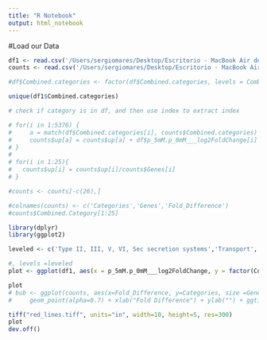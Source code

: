```yaml
---
title: "R Notebook"
output: html_notebook
---
```


#Load our Data

```r

df1 <- read.csv('/Users/sergiomares/Desktop/Escritorio - MacBook Air de Sergio/MAP/calC/regulation1.csv', header =TRUE)
counts <- read.csv('/Users/sergiomares/Desktop/Escritorio - MacBook Air de Sergio/MAP/calC/sum_updown.csv', header =TRUE)

#df$Combined.categories <- factor(df$Combined.categories, levels = Combined.categories)

```


```r

unique(df1$Combined.categories)

# check if category is in df, and then use index to extract index

# for(i in 1:5376) {
#     a = match(df$Combined.categories[i], counts$Combined.categories)
#     counts$up[a] = counts$up[a] + df$p_5mM.p_0mM___log2FoldChange[i]
# }
# 
# for(i in 1:25){
#   counts$up[i] = counts$up[i]/counts$Genes[i]
# }

#counts <- counts[-c(26),]

#colnames(counts) <- c('Categories','Genes','Fold_Difference')
#counts$Combined.Category[1:25]
```


```r

library(dplyr)
library(ggplot2)

leveled <- c('Type II, III, V, VI, Sec secretion systems','Transport','Translation, protein folding and secretion','Transcriptional Regulators/Two-component/Sigma/Antisigma factors','Sulfur metabolism','Stresses (oxidative, heat, cold, osmotic)','Secreted factors (enzymes, pyocine, phenazine, cyanide, toxins, rhamnolipid)','Secreted factors (enzymes, pyocine, cyanide, toxins)','Secreted factors (enzymes, pyocine, cyanide, toxins, rhamnolipid)','Resistance (antibiotic, heavy metals)','Quorum sensing/sensors/signaling','Probable transcriptional regulator','Polyamine metabolism and transport','Phosphate and phosphonate metabolism and transport','Nucleotide transport and metabolism','Nitrogen metabolism','Iron uptake','Hypothetical protein','Fatty acid and lipid metabolism and transport','Exopolysaccharide biosynthesis','Energy metabolism','DNA replication, recombination, modification and repair','Combined categories','Chemotaxis and Motility','Cell wall/LPS/membrane proteins/phospholipid','Cell division/self-lysis/cell shape','Carbon metabolism and storage','Biosynthesis of cofactors, prosthetic groups and carriers','Biofilm and attachment','Amino acid metabolism and transport')

#, levels =leveled 
plot <- ggplot(df1, aes(x = p_5mM.p_0mM___log2FoldChange, y = factor(Combined.categories, levels =leveled ))) + geom_violin() + xlab("") + ylab("") + ggtitle("") + xlim(-10, 10) + geom_vline(xintercept = -1, color = "red") + geom_vline(xintercept = 1, color = "red")

plot
# bub <- ggplot(counts, aes(x=Fold_Difference, y=Categories, size =Genes)) +
#     geom_point(alpha=0.7) + xlab("Fold Difference") + ylab("") + ggtitle("") +  scale_fill_discrete(name = "New Legend Title")

tiff("red_lines.tiff", units="in", width=10, height=5, res=300)
plot
dev.off()


```

